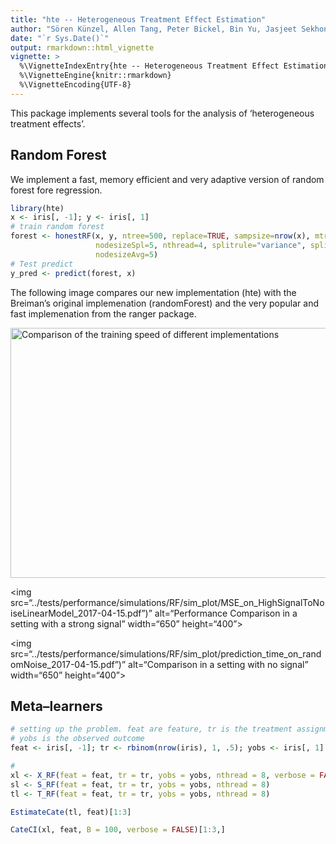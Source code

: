 ```yaml
---
title: "hte -- Heterogeneous Treatment Effect Estimation"
author: "Sören Künzel, Allen Tang, Peter Bickel, Bin Yu, Jasjeet Sekhon"
date: "`r Sys.Date()`"
output: rmarkdown::html_vignette
vignette: >
  %\VignetteIndexEntry{hte -- Heterogeneous Treatment Effect Estimation}
  %\VignetteEngine{knitr::rmarkdown}
  %\VignetteEncoding{UTF-8}
---
```

This package implements several tools for the analysis of 'heterogeneous treatment effects'. 

## Random Forest

We implement a fast, memory efficient and very adaptive version of random forest 
fore regression. 

```r
library(hte)
x <- iris[, -1]; y <- iris[, 1]
# train random forest
forest <- honestRF(x, y, ntree=500, replace=TRUE, sampsize=nrow(x), mtry=3, 
                   nodesizeSpl=5, nthread=4, splitrule="variance", splitratio=.8,
                   nodesizeAvg=5)
# Test predict
y_pred <- predict(forest, x)
```

The following image compares our new implementation (hte) with the Breiman's original 
implemenation (randomForest) and the very popular and fast implemenation from the
ranger package. 

<img src="../tests/performance/honestRF/nfeatures5.pdf" 
alt="Comparison of the training speed of different implementations"  width="650" height="400">

<img src="../tests/performance/simulations/RF/sim_plot/MSE_on_HighSignalToNoiseLinearModel_2017-04-15.pdf")"
alt="Performance Comparison in a setting with a strong signal"  width="650" height="400">

<img src="../tests/performance/simulations/RF/sim_plot/prediction_time_on_randomNoise_2017-04-15.pdf")"
alt="Comparison in a setting with no signal"  width="650" height="400">



## Meta--learners

```r
# setting up the problem. feat are feature, tr is the treatment assignment and
# yobs is the observed outcome
feat <- iris[, -1]; tr <- rbinom(nrow(iris), 1, .5); yobs <- iris[, 1]

# 
xl <- X_RF(feat = feat, tr = tr, yobs = yobs, nthread = 8, verbose = FALSE)
sl <- S_RF(feat = feat, tr = tr, yobs = yobs, nthread = 8)
tl <- T_RF(feat = feat, tr = tr, yobs = yobs, nthread = 8)

EstimateCate(tl, feat)[1:3]

CateCI(xl, feat, B = 100, verbose = FALSE)[1:3,]
```



